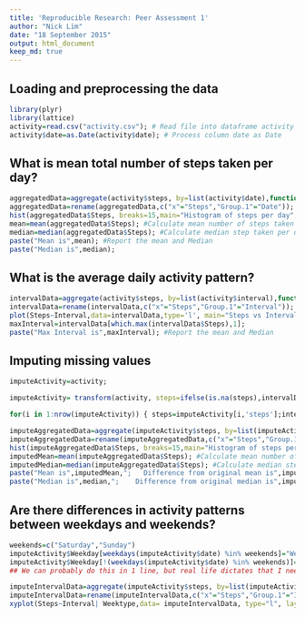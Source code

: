 ```yaml
---
title: 'Reproducible Research: Peer Assessment 1'
author: "Nick Lim"
date: "18 September 2015"
output: html_document
keep_md: true
---
```

## Loading and preprocessing the data
```r
library(plyr)
library(lattice)
activity=read.csv("activity.csv"); # Read file into dataframe activity
activity$date=as.Date(activity$date); # Process column date as Date
```

## What is mean total number of steps taken per day?
```r
aggregatedData=aggregate(activity$steps, by=list(activity$date),function(x) sum(x,na.rm=TRUE)); # Build DataFrame aggregatedDate by aggregating Steps byDate, (annonymous function built to omit NA rows)
aggregatedData=rename(aggregatedData,c("x"="Steps","Group.1"="Date")); #Rename columns to help with legibility.
hist(aggregatedData$Steps, breaks=15,main="Histogram of steps per day",xlab="Total Steps per day", col="red"); #Plot Histogram of Total Steps per day
mean=mean(aggregatedData$Steps); #Calculate mean number of steps taken per day
median=median(aggregatedData$Steps); #Calculate median step taken per day
paste("Mean is",mean); #Report the mean and Median
paste("Median is",median);
```
## What is the average daily activity pattern?
```r
intervalData=aggregate(activity$steps, by=list(activity$interval),function(x) mean(x,na.rm=TRUE)); # Build DataFrame intervalData by aggregating Steps by Interval, (annonymous function built to omit NA rows)
intervalData=rename(intervalData,c("x"="Steps","Group.1"="Interval")); #Rename columns to help with legibility.
plot(Steps~Interval,data=intervalData,type='l', main="Steps vs Interval time");
maxInterval=intervalData[which.max(intervalData$Steps),1];
paste("Max Interval is",maxInterval); #Report the mean and Median
```
## Imputing missing values
```r
imputeActivity=activity;

imputeActivity= transform(activity, steps=ifelse(is.na(steps),intervalData$Steps[intervalData$Interval==interval],steps)); #Imputing NA by taking average of corresponding interval (Gave up on trying to make this work, anyone who knows why only the first set of NA was successfully imputed, while the remaining set of NAs was ignored and is willing to explain why, is greatly appreciated)

for(i in 1:nrow(imputeActivity)) { steps=imputeActivity[i,'steps'];interval=imputeActivity[i,'interval']; if(is.na(steps)) {imputeActivity[i,'steps']=intervalData$Steps[intervalData$Interval==interval];};} # A less efficient way of transforming the data using for loops, at least it works as intended 

imputeAggregatedData=aggregate(imputeActivity$steps, by=list(imputeActivity$date),sum); # Build DataFrame aggregatedDate by aggregating Steps byDate, (annonymous function built to omit NA rows)
imputeAggregatedData=rename(imputeAggregatedData,c("x"="Steps","Group.1"="Date")); #Rename columns to help with legibility.
hist(imputeAggregatedData$Steps, breaks=15,main="Histogram of steps per day with imputed data",xlab="Total Steps per day", col="red"); #Plot Histogram of Total Steps per day
imputedMean=mean(imputeAggregatedData$Steps); #Calculate mean number of steps taken per day
imputedMedian=median(imputeAggregatedData$Steps); #Calculate median step taken per day
paste("Mean is",imputedMean,";   Difference from original mean is",imputedMean-mean); #Report the mean and Median
paste("Median is",median,";    Difference from original median is",imputedMedian-median);
```

## Are there differences in activity patterns between weekdays and weekends?
```r
weekends=c("Saturday","Sunday")
imputeActivity$Weekday[weekdays(imputeActivity$date) %in% weekends]="Weekend"
imputeActivity$Weekday[!(weekdays(imputeActivity$date) %in% weekends)]="Weekday"
## We can probably do this in 1 line, but real life dictates that I need to go out now and I can't be bothered fixing this to be more efficient

imputeIntervalData=aggregate(imputeActivity$steps, by=list(imputeActivity$interval,imputeActivity$Weekday),mean);
imputeIntervalData=rename(imputeIntervalData,c("x"="Steps","Group.1"="Interval", "Group.2"="Weektype"));
xyplot(Steps~Interval| Weektype,data= imputeIntervalData, type="l", layout=c(1,2),main="Steps Taken vs Interval by Type of day")
```